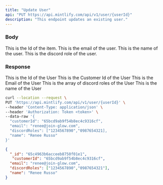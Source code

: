 ```yaml
---
title: "Update User"
api: "PUT https://api.mintlify.com/api/v1/user/{userId}"
description: "This endpoint updates an existing user."
---
```


### Body

<ParamField path="userId" type="string" required>
  This is the Id of the item.
</ParamField>

<ParamField body="email" type="string">
  This is the email of the user.
</ParamField>

<ParamField body="name" type="string">
  This is the name of the user.
</ParamField>

<ParamField body="discordRoles" type="string">
  This is the discord role of the user.
</ParamField>

### Response

<ResponseField name="_id" type="string">
  This is the Id of the User
</ResponseField>

<ResponseField name="customerId" type="string">
  This is the Customer Id of the User
</ResponseField>

<ResponseField name="email" type="string">
  This is the Email of the User
</ResponseField>

<ResponseField name="discordRoles" type="array">
  This is the array of discord roles of the User
</ResponseField>

<ResponseField name="name" type="string">
  This is the name of the User
</ResponseField>

<RequestExample>

```bash Example Request
curl --location --request \
PUT 'https://api.mintlify.com/api/v1/user/{userId}' \
--header 'Content-Type: application/json' \
--header 'Authorization: Token <token>' \
--data-raw '{
  "customerId": "65bcd9ab9f54b8ec4c9316cf",
  "email": "renee@join-glow.com",
  "discordRoles": ["1234567890","0987654321],
  "name": "Renee Russo"
}'
```

</RequestExample>

<ResponseExample>

```json Response
{
  "_id": "65c4963b6acceeb8750f01e1",
   "customerId": "65bcd9ab9f54b8ec4c9316cf",
  "email": "renee@join-glow.com",
  "discordRoles": ["1234567890","0987654321"],
  "name": "Renee Russo"
}
```

</ResponseExample>

